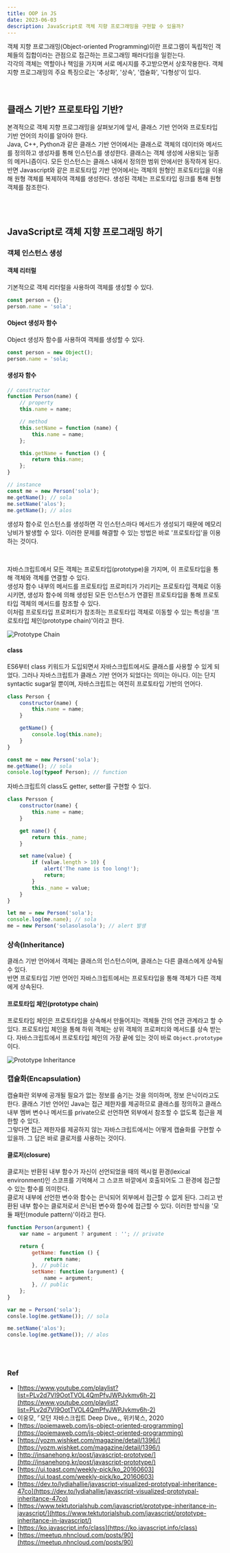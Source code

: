 ```yaml
---
title: OOP in JS
date: 2023-06-03
description: JavaScript로 객체 지향 프로그래밍을 구현할 수 있을까?
---
```


객체 지향 프로그래밍(Object-oriented Programming)이란 프로그램이 독립적인 객체들의 집합이라는 관점으로 접근하는 프로그래밍 패러다임을 일컫는다. <br />
각각의 객체는 역할이나 책임을 가지며 서로 메시지를 주고받으면서 상호작용한다. 객체 지향 프로그래밍의 주요 특징으로는 '추상화', '상속', '캡슐화', '다형성'이 있다.

<br />

## 클래스 기반? 프로토타입 기반?

본격적으로 객체 지향 프로그래밍을 살펴보기에 앞서, 클래스 기반 언어와 프로토타입 기반 언어의 차이를 알아야 한다.<br />
Java, C++, Python과 같은 클래스 기반 언어에서는 클래스로 객체의 데이터와 메서드를 정의하고 생성자를 통해 인스턴스를 생성한다. 클래스는 객체 생성에 사용되는 일종의 메커니즘이다. 모든 인스턴스는 클래스 내에서 정의한 범위 안에서만 동작하게 된다.<br />
반면 Javascript와 같은 프로토타입 기반 언어에서는 객체의 원형인 프로토타입을 이용해 원형 객체를 복제하여 객체를 생성한다. 생성된 객체는 프로토타입 링크를 통해 원형 객체를 참조한다.

<br />
<br />

## JavaScript로 객체 지향 프로그래밍 하기

### 객체 인스턴스 생성

#### 객체 리터럴

기본적으로 객체 리터럴을 사용하여 객체를 생성할 수 있다.

```javascript
const person = {};
person.name = 'sola';
```

#### Object 생성자 함수

Object 생성자 함수를 사용하여 객체를 생성할 수 있다.

```javascript
const person = new Object();
person.name = 'sola;
```

#### 생성자 함수

```javascript
// constructor
function Person(name) {
	// property
	this.name = name;

	// method
	this.setName = function (name) {
		this.name = name;
	};

	this.getName = function () {
		return this.name;
	};
}

// instance
const me = new Person('sola');
me.getName(); // sola
me.setName('alos');
me.getName(); // alos
```

생성자 함수로 인스턴스를 생성하면 각 인스턴스마다 메서드가 생성되기 때문에 메모리 낭비가 발생할 수 있다. 이러한 문제를 해결할 수 있는 방법은 바로 '프로토타입'을 이용하는 것이다.

<br />

자바스크립트에서 모든 객체는 프로토타입(prototype)을 가지며, 이 프로토타입을 통해 객체와 객체를 연결할 수 있다.<br />
생성자 함수 내부의 메서드를 프로토타입 프로퍼티가 가리키는 프로토타입 객체로 이동시키면, 생성자 함수에 의해 생성된 모든 인스턴스가 연결된 프로토타입을 통해 프로토타입 객체의 메서드를 참조할 수 있다.<br />
이처럼 프로토타입 프로퍼티가 참조하는 프로토타입 객체로 이동할 수 있는 특성을 '프로토타입
체인(prototype chain)'이라고 한다.

![Prototype Chain](/20230603/prototypechain.jpg)

#### class

ES6부터 class 키워드가 도입되면서 자바스크립트에서도 클래스를 사용할 수 있게 되었다. 그러나 자바스크립트가 클래스 기반 언어가 되었다는 의미는 아니다. 이는 단지 syntactic sugar일 뿐이며, 자바스크립트는 여전히 프로토타입 기반의 언어다.

```javascript
class Person {
	constructor(name) {
		this.name = name;
	}

	getName() {
		console.log(this.name);
	}
}

const me = new Person('sola');
me.getName(); // sola
console.log(typeof Person); // function
```

자바스크립트의 class도 getter, setter를 구현할 수 있다.

```javascript
class Persson {
	constructor(name) {
		this.name = name;
	}

	get name() {
		return this._name;
	}

	set name(value) {
		if (value.length > 10) {
			alert('The name is too long!');
			return;
		}
		this._name = value;
	}
}

let me = new Person('sola');
console.log(me.name); // sola
me = new Person('solasolasola'); // alert 발생
```

### 상속(Inheritance)

클래스 기반 언어에서 객체는 클래스의 인스턴스이며, 클래스는 다른 클래스에게 상속될 수 있다.<br />
반면 프로토타입 기반 언어인 자바스크립트에서는 프로토타입을 통해 객체가 다른 객체에게 상속된다.

#### 프로토타입 체인(prototype chain)

프로토타입 체인은 프로토타입을 상속해서 만들어지는 객체들 간의 연관 관계라고 할 수 있다. 프로토타입 체인을 통해 하위 객체는 상위 객체의 프로퍼티와 메서드를 상속 받는다.
자바스크립트에서 프로토타입 체인의 가장 끝에 있는 것이 바로 `Object.prototype`이다.

![Prototype Inheritance](/20230603/prototypeinheritance.jpg)

### 캡슐화(Encapsulation)

캡슐화란 외부에 공개될 필요가 없는 정보를 숨기는 것을 의미하며, 정보 은닉이라고도 한다. 클래스 기반 언어인 Java는 접근 제한자를 제공하므로 클래스를 정의하고 클래스 내부 멤버 변수나 메서드를 private으로 선언하면 외부에서 참조할 수 없도록 접근을 제한할 수 있다.<br />
그렇다면 접근 제한자를 제공하지 않는 자바스크립트에서는 어떻게 캡슐화를 구현할 수 있을까. 그 답은 바로 클로저를 사용하는 것이다.

#### 클로저(closure)

클로저는 반환된 내부 함수가 자신이 선언되었을 때의 렉시컬 환경(lexical environment)인 스코프를 기억해서 그 스코프 바깥에서 호출되어도 그 환경에 접근할 수 있는 함수를 의미한다.  
클로저 내부에 선언한 변수와 함수는 은닉되어 외부에서 접근할 수 없게 된다. 그리고 반환된 내부 함수는 클로저로서 은닉된 변수와 함수에 접근할 수 있다. 이러한 방식을 '모듈 패턴(module pattern)'이라고 한다.

```javascript
function Person(argument) {
	var name = argument ? argument : ''; // private

	return {
		getName: function () {
			return name;
		}, // public
		setName: function (argument) {
			name = argument;
		}, // public
	};
}

var me = Person('sola');
consle.log(me.getName()); // sola

me.setName('alos');
consle.log(me.getName()); // alos
```

<br />
<br />

### Ref

- [https://www.youtube.com/playlist?list=PLv2d7VI9OotTVOL4QmPfvJWPJvkmv6h-2](https://www.youtube.com/playlist?list=PLv2d7VI9OotTVOL4QmPfvJWPJvkmv6h-2)
- 이웅모, ⌜모던 자바스크립트 Deep Dive⌟, 위키북스, 2020
- [https://poiemaweb.com/js-object-oriented-programming](https://poiemaweb.com/js-object-oriented-programming)
- [https://yozm.wishket.com/magazine/detail/1396/](https://yozm.wishket.com/magazine/detail/1396/)
- [http://insanehong.kr/post/javascript-prototype/](http://insanehong.kr/post/javascript-prototype/)
- [https://ui.toast.com/weekly-pick/ko_20160603](https://ui.toast.com/weekly-pick/ko_20160603)
- [https://dev.to/lydiahallie/javascript-visualized-prototypal-inheritance-47co](https://dev.to/lydiahallie/javascript-visualized-prototypal-inheritance-47co)
- [https://www.tektutorialshub.com/javascript/prototype-inheritance-in-javascript/](https://www.tektutorialshub.com/javascript/prototype-inheritance-in-javascript/)
- [https://ko.javascript.info/class](https://ko.javascript.info/class)
- [https://meetup.nhncloud.com/posts/90](https://meetup.nhncloud.com/posts/90)

